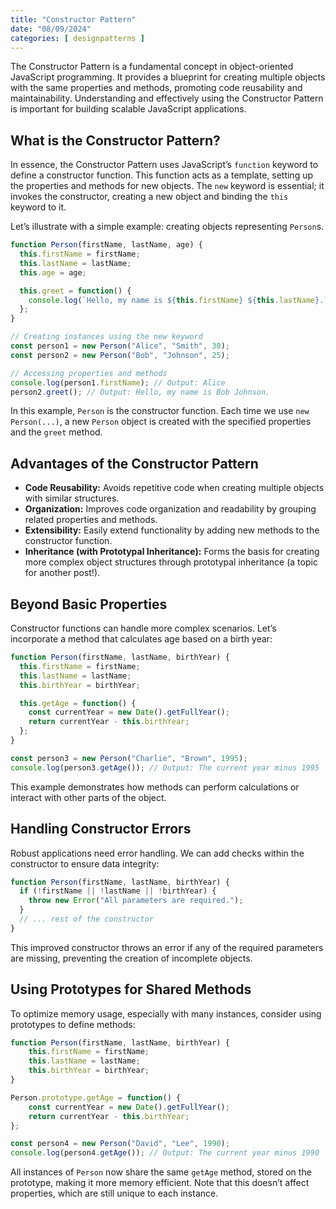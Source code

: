 ```yaml
---
title: "Constructor Pattern"
date: "08/09/2024"
categories: [ designpatterns ]
---
```


The Constructor Pattern is a fundamental concept in object-oriented JavaScript programming. It provides a blueprint for creating multiple objects with the same properties and methods, promoting code reusability and maintainability. Understanding and effectively using the Constructor Pattern is important for building scalable JavaScript applications.

## What is the Constructor Pattern?

In essence, the Constructor Pattern uses JavaScript's `function` keyword to define a constructor function. This function acts as a template, setting up the properties and methods for new objects.  The `new` keyword is essential; it invokes the constructor, creating a new object and binding the `this` keyword to it.

Let's illustrate with a simple example: creating objects representing `Person`s.

```javascript
function Person(firstName, lastName, age) {
  this.firstName = firstName;
  this.lastName = lastName;
  this.age = age;

  this.greet = function() {
    console.log(`Hello, my name is ${this.firstName} ${this.lastName}.`);
  };
}

// Creating instances using the new keyword
const person1 = new Person("Alice", "Smith", 30);
const person2 = new Person("Bob", "Johnson", 25);

// Accessing properties and methods
console.log(person1.firstName); // Output: Alice
person2.greet(); // Output: Hello, my name is Bob Johnson.
```

In this example, `Person` is the constructor function. Each time we use `new Person(...)`, a new `Person` object is created with the specified properties and the `greet` method.


##  Advantages of the Constructor Pattern

* **Code Reusability:**  Avoids repetitive code when creating multiple objects with similar structures.
* **Organization:** Improves code organization and readability by grouping related properties and methods.
* **Extensibility:** Easily extend functionality by adding new methods to the constructor function.
* **Inheritance (with Prototypal Inheritance):**  Forms the basis for creating more complex object structures through prototypal inheritance (a topic for another post!).


##  Beyond Basic Properties

Constructor functions can handle more complex scenarios.  Let’s incorporate a method that calculates age based on a birth year:

```javascript
function Person(firstName, lastName, birthYear) {
  this.firstName = firstName;
  this.lastName = lastName;
  this.birthYear = birthYear;

  this.getAge = function() {
    const currentYear = new Date().getFullYear();
    return currentYear - this.birthYear;
  };
}

const person3 = new Person("Charlie", "Brown", 1995);
console.log(person3.getAge()); // Output: The current year minus 1995
```

This example demonstrates how methods can perform calculations or interact with other parts of the object.


##  Handling Constructor Errors

Robust applications need error handling. We can add checks within the constructor to ensure data integrity:

```javascript
function Person(firstName, lastName, birthYear) {
  if (!firstName || !lastName || !birthYear) {
    throw new Error("All parameters are required.");
  }
  // ... rest of the constructor
}
```

This improved constructor throws an error if any of the required parameters are missing, preventing the creation of incomplete objects.



##  Using Prototypes for Shared Methods

To optimize memory usage, especially with many instances,  consider using prototypes to define methods:

```javascript
function Person(firstName, lastName, birthYear) {
    this.firstName = firstName;
    this.lastName = lastName;
    this.birthYear = birthYear;
}

Person.prototype.getAge = function() {
    const currentYear = new Date().getFullYear();
    return currentYear - this.birthYear;
};

const person4 = new Person("David", "Lee", 1990);
console.log(person4.getAge()); // Output: The current year minus 1990
```

All instances of `Person` now share the same `getAge` method, stored on the prototype, making it more memory efficient.  Note that this doesn't affect properties, which are still unique to each instance.

